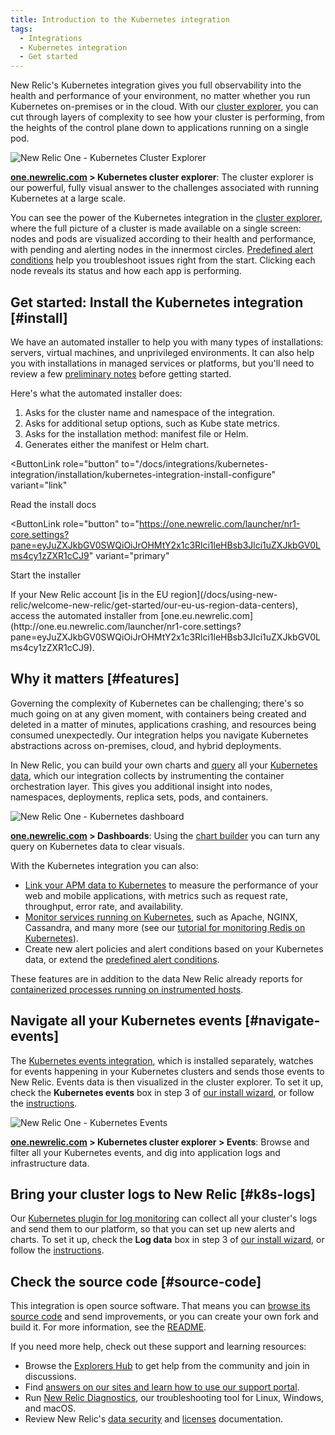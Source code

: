 ```yaml
---
title: Introduction to the Kubernetes integration
tags:
  - Integrations
  - Kubernetes integration
  - Get started
---
```


New Relic's Kubernetes integration gives you full observability into the health and performance of your environment, no matter whether you run Kubernetes on-premises or in the cloud. With our [cluster explorer](/docs/integrations/kubernetes-integration/cluster-explorer/kubernetes-cluster-explorer), you can cut through layers of complexity to see how your cluster is performing, from the heights of the control plane down to applications running on a single pod.

![New Relic One - Kubernetes Cluster Explorer](./images/2020-04-28-17.26.02.gif "2020-04-28 17.26.02.gif")

**[one.newrelic.com](https://one.newrelic.com) > Kubernetes cluster explorer**: The cluster explorer is our powerful, fully visual answer to the challenges associated with running Kubernetes at a large scale.

You can see the power of the Kubernetes integration in the [cluster explorer](/docs/integrations/kubernetes-integration/cluster-explorer/kubernetes-cluster-explorer), where the full picture of a cluster is made available on a single screen: nodes and pods are visualized according to their health and performance, with pending and alerting nodes in the innermost circles. [Predefined alert conditions](/docs/integrations/kubernetes-integration/kubernetes-events/kubernetes-integration-predefined-alert-policy) help you troubleshoot issues right from the start. Clicking each node reveals its status and how each app is performing.

## Get started: Install the Kubernetes integration [#install]

We have an automated installer to help you with many types of installations: servers, virtual machines, and unprivileged environments. It can also help you with installations in managed services or platforms, but you'll need to review a few [preliminary notes](/docs/integrations/kubernetes-integration/installation/kubernetes-installation-configuration#cloud-platforms) before getting started.

Here's what the automated installer does:

1. Asks for the cluster name and namespace of the integration.
2. Asks for additional setup options, such as Kube state metrics.
3. Asks for the installation method: manifest file or Helm.
4. Generates either the manifest or Helm chart.

<ButtonLink
  role="button"
  to="/docs/integrations/kubernetes-integration/installation/kubernetes-integration-install-configure"
  variant="link"
>
  Read the install docs
</ButtonLink>

<ButtonLink
  role="button"
  to="https://one.newrelic.com/launcher/nr1-core.settings?pane=eyJuZXJkbGV0SWQiOiJrOHMtY2x1c3Rlci1leHBsb3Jlci1uZXJkbGV0Lms4cy1zZXR1cCJ9"
  variant="primary"
>
  Start the installer
</ButtonLink>

<Callout variant="tip">
  If your New Relic account [is in the EU region](/docs/using-new-relic/welcome-new-relic/get-started/our-eu-us-region-data-centers), access the automated installer from [one.eu.newrelic.com](http://one.eu.newrelic.com/launcher/nr1-core.settings?pane=eyJuZXJkbGV0SWQiOiJrOHMtY2x1c3Rlci1leHBsb3Jlci1uZXJkbGV0Lms4cy1zZXR1cCJ9).
</Callout>

## Why it matters [#features]

Governing the complexity of Kubernetes can be challenging; there's so much going on at any given moment, with containers being created and deleted in a matter of minutes, applications crashing, and resources being consumed unexpectedly. Our integration helps you navigate Kubernetes abstractions across on-premises, cloud, and hybrid deployments.

In New Relic, you can build your own charts and [query](/docs/using-new-relic/data/understand-data/query-new-relic-data) all your [Kubernetes data](#metrics), which our integration collects by instrumenting the container orchestration layer. This gives you additional insight into nodes, namespaces, deployments, replica sets, pods, and containers.

![New Relic One - Kubernetes dashboard](./images/2020-04-28-17.33.47.gif "2020-04-28 17.33.47.gif")

**[one.newrelic.com](https://one.newrelic.com) > Dashboards**: Using the [chart builder](/docs/chart-builder/use-chart-builder/get-started/introduction-chart-builder) you can turn any query on Kubernetes data to clear visuals.

With the Kubernetes integration you can also:

* [Link your APM data to Kubernetes](/docs/integrations/kubernetes-integration/link-your-applications/link-your-applications-kubernetes) to measure the performance of your web and mobile applications, with metrics such as request rate, throughput, error rate, and availability.
* [Monitor services running on Kubernetes](/docs/integrations/kubernetes-integration/link-apps-services/monitor-services-running-kubernetes), such as Apache, NGINX, Cassandra, and many more (see our [tutorial for monitoring Redis on Kubernetes](/docs/integrations/kubernetes-integration/link-apps-services/tutorial-monitor-redis-running-kubernetes)).
* Create new alert policies and alert conditions based on your Kubernetes data, or extend the [predefined alert conditions](/docs/integrations/kubernetes-integration/kubernetes-events/kubernetes-integration-predefined-alert-policy).

These features are in addition to the data New Relic already reports for [containerized processes running on instrumented hosts](/docs/infrastructure/new-relic-infrastructure/data-instrumentation/docker-instrumentation-infrastructure).

## Navigate all your Kubernetes events [#navigate-events]

The [Kubernetes events integration](/docs/integrations/kubernetes-integration/kubernetes-events/install-kubernetes-events-integration), which is installed separately, watches for events happening in your Kubernetes clusters and sends those events to New Relic. Events data is then visualized in the cluster explorer. To set it up, check the **Kubernetes events** box in step 3 of [our install wizard](/docs/integrations/kubernetes-integration/installation/kubernetes-installation-configuration#install-wizard), or follow the [instructions](/docs/integrations/kubernetes-integration/kubernetes-events/install-kubernetes-events-integration#install).

![New Relic One - Kubernetes Events](./images/2020-04-28-17.40.27.gif "2020-04-28 17.40.27.gif")

**[one.newrelic.com](https://one.newrelic.com) > Kubernetes cluster explorer > Events**: Browse and filter all your Kubernetes events, and dig into application logs and infrastructure data.

## Bring your cluster logs to New Relic [#k8s-logs]

Our [Kubernetes plugin for log monitoring](/docs/logs/enable-logs/enable-logs/kubernetes-plugin-logs) can collect all your cluster's logs and send them to our platform, so that you can set up new alerts and charts. To set it up, check the **Log data** box in step 3 of [our install wizard](/docs/integrations/kubernetes-integration/installation/kubernetes-installation-configuration#install-wizard), or follow the [instructions](/docs/logs/enable-logs/enable-logs/kubernetes-plugin-logs#enable-process).

## Check the source code [#source-code]

This integration is open source software. That means you can [browse its source code](https://github.com/newrelic/nri-kubernetes "Link opens in a new window.") and send improvements, or you can create your own fork and build it. For more information, see the [README](https://github.com/newrelic/nri-kubernetes/blob/main/README.md "Link opens in a new window.").

If you need more help, check out these support and learning resources:

* Browse the [Explorers Hub](https://discuss.newrelic.com/) to get help from the community and join in discussions.
* Find [answers on our sites and learn how to use our support portal](/docs/using-new-relic/welcome-new-relic/get-started/find-help-use-support-portal).
* Run [New Relic Diagnostics](/docs/using-new-relic/cross-product-functions/troubleshooting/new-relic-diagnostics), our troubleshooting tool for Linux, Windows, and macOS.
* Review New Relic's [data security](/docs/security) and [licenses](/docs/licenses) documentation.
